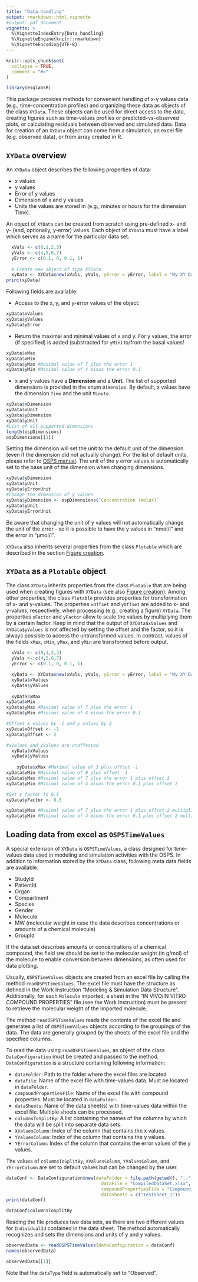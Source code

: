 ```yaml
---
title: "Data handling"
output: rmarkdown::html_vignette
#output: pdf_document
vignette: >
  %\VignetteIndexEntry{Data handling}
  %\VignetteEngine{knitr::rmarkdown}
  %\VignetteEncoding{UTF-8}
---
```


```r
knitr::opts_chunk$set(
  collapse = TRUE,
  comment = "#>"
)
```

```r
library(esqlabsR)
```

This package provides methods for convenient handling of x-y values data (e.g., time-concentration profiles) and organizing these data as objects of the class `XYData`. These objects can be used for direct access to the data, creating figures such as time-values profiles or predicted-vs-observed plots, or calculating residuals between observed and simulated data. Data for creation of an `XYData` object can come from a simulation, an excel file (e.g. observed data), or from array created in R.

## `XYData` overview

An `XYData` object describes the following properties of data:

 - x values
 - y values
 - Error of y values
 - Dimension of x and y values
 - Units the values are stored in (e.g., minutes or hours for the dimension Time).

An object of `XYData` can be created from scratch using pre-defined x- and y- (and, optionally, y-error) values. Each object of `XYData` must have a label which serves as a name for the particular data set.

```r
  xVals <- c(0,1,2,3)
  yVals <- c(4,5,6,7)
  yError <- c(0.1, 0, 0.1, 1)
  
  # Create new object of type XYData
  xyData <- XYData$new(xVals, yVals, yError = yError, label = "My XY Data")
print(xyData)
```
Following fields are available:

* Access to the x, y, and y-error values of the object:

```r
xyData$xValues
xyData$yValues
xyData$yError
```

* Return the maximal and minimal values of x and y. For y values, the error (if specified) is added (substracted for `yMin`) to/from the basal values!
```r
xyData$xMax
xyData$xMin
xyData$yMax #Maximal value of 7 plus the error 1
xyData$yMin #Minimal value of 4 minus the error 0.1
```
* x and y values have a **Dimension** and a **Unit**. The list of supported dimensions is provided in the enum `Dimension`. By default, x values have the dimension `Time` and the unit `Minute`.
```r
xyData$xDimension
xyData$xUnit
xyData$yDimension
xyData$yUnit
#List of all supported dimensions
length(ospDimensions)
ospDimensions[[1]]
```
Setting the dimension will set the unit to the default unit of the dimension (even if the dimension did not actually change). For the list of default units, please refer to [OSPS manual](https://docs.open-systems-pharmacology.org/appendix/appendix). The unit of the y error values is automatically set to the base unit of the dimension when changing dimensions.

```r
xyData$yDimension
xyData$yUnit
xyData$yErrorUnit
#Change the dimension of y values
xyData$yDimension <- ospDimensions$`Concentration (molar)`
xyData$yUnit
xyData$yErrorUnit
```
Be aware that changing the unit of y values will not automatically change the unit of the error - so it is possible to have the y values in "nmol/l" and the error in "µmol/l".

`XYData` also inherits several properties from the class `Plotable` which are described in the section [Figure creation](figure-creation.html).

## `XYData` as a `Plotable` object
The class `XYData` inherits properties from the class `Plotable` that are being used when creating figures with `XYData` (see also [Figure creation](figure-creation.html)). Among other properties, the class `Plotable` provides properties for transformation of x- and y-values. The properties `xOffset` and `yOffset` are added to x- and y-values, respectively, when processing (e.g., creating a figure) `XYData`. The properties `xFactor` and `yFactor` allow to scale the values by multiplying them by a certain factor. Keep in mind that the output of `XYData$xValues` and `XYData$yValues` is not affected by setting the offset and the factor, so it is always possible to access the untransformed values. In contrast, values of the fields `xMax`, `xMin`, `yMax`, and `yMin` are transformed before output.

```r
  xVals <- c(0,1,2,3)
  yVals <- c(4,5,6,7)
  yError <- c(0.1, 0, 0.1, 1)

  xyData <- XYData$new(xVals, yVals, yError = yError, label = "My XY Data")
  xyData$xValues
  xyData$yValues
  
  xyData$xMax
xyData$xMin
xyData$yMax #Maximal value of 7 plus the error 1
xyData$yMin #Minimal value of 4 minus the error 0.1

#Offset x values by -1 and y values by 2
xyData$xOffset <- -1
xyData$yOffset <- 2

#xValues and yValues are unaffected
  xyData$xValues
  xyData$yValues
  
    xyData$xMax #Maximal value of 3 plus offset -1
xyData$xMin #Minimal value of 0 plus offset -1
xyData$yMax #Maximal value of 7 plus the error 1 plus offset 2
xyData$yMin #Minimal value of 4 minus the error 0.1 plus offset 2

#Set y factor to 0.5
xyData$yFactor <- 0.5

xyData$yMax #Maximal value of 7 plus the error 1 plus offset 2 multiplied by 0.5
xyData$yMin #Minimal value of 4 minus the error 0.1 plus offset 2 multiplied by 0.5

```


## Loading data from excel as `OSPSTimeValues`

A special extension of `XYData` is `OSPSTimeValues`, a class designed for time-values data used in modeling and simulation activities with the OSPS. In addition to information stored by the `XYData` class, following meta data fields are available.


  - StudyId
  - PatientId
  - Organ
  - Compartment
  - Species
  - Gender
  - Molecule
  - MW (molecular weight in case the data describes concentrations or amounts of a chemical molecule)
  - GroupId

If the data set describes amounts or concentrations of a chemical compound, the field `$MW` should be set to the molecular weight (in g/mol) of the molecule
to enable conversion between dimensions, as often used for data plotting.

Usually, `OSPSTimeValues` objects are created from an excel file by calling the method `readOSPSTimeValues`. The excel file must have the structure as defined in the Work Instruction "Modeling & Simulation Data Structure". Additionally, for each `Molecule` imported, a sheet in the "IN VIVO/IN VITRO COMPOUND PROPERTIES" file (see the Work Instruction) must be present to retrieve the molecular weight of the imported molecule.

The method `readOSPSTimeValues` reads the contents of the excel file and generates a list of `OSPSTimeValues` objects according to the groupings of the data. The data are generally grouped by the sheets of the excel file and the specified columns.

To read the data using `readOSPSTimeValues`, an object of the class `DataConfiguration` must be created and passed to the method. `DataConfiguration` is a structure containing following information:

  - `dataFolder`: Path to the folder where the excel files are located
  - `dataFile`: Name of the excel file with time-values data. Must be located in `dataFolder`.
  - `compoundPropertiesFile`: Name of the excel file with compound properties. Must be located in `dataFolder`.
  - `dataSheets`: Name of the data sheet(s) with time-values data within the excel file. Multiple sheets can be processed.
  - `columnsToSplitBy`: A list containing the names of the columns by which the data will be split into separate data sets.
  - `XValuesColumn`: Index of the column that contains the x values.
  - `YValuesColumn`: Index of the column that contains the y values.
  - `YErrorColumn`: Index of the column that contains the error values of the y values.

The values of `columnsToSplitBy`, `XValuesColumn`, `YValuesColumn`, and `YErrorColumn` are set to default values but can be changed by the user.

```r
dataConf <- DataConfiguration$new(dataFolder = file.path(getwd(), "..", "tests", "data"),
                                    dataFile = "CompiledDataSet.xlsx",
                                    compoundPropertiesFile = "Compound_Properties.xlsx",
                                    dataSheets = c("TestSheet_1"))
print(dataConf)

dataConf$columnsToSplitBy
```

Reading the file produces two data sets, as there are two different values for `IndividualId` contained in the data sheet. The method automatically recognizes and sets the dimensions and units of y and y values.

```r
observedData <- readOSPSTimeValues(dataConfiguration = dataConf)
names(observedData)

observedData[[1]]

```
Note that the `dataType` field is automatically set to "Observed".
